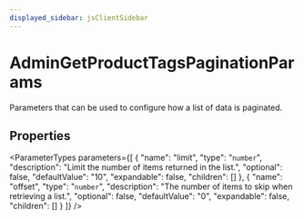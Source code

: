 ```yaml
---
displayed_sidebar: jsClientSidebar
---
```



# AdminGetProductTagsPaginationParams

Parameters that can be used to configure how a list of data is paginated.

## Properties

<ParameterTypes parameters={[
  {
    "name": "limit",
    "type": "`number`",
    "description": "Limit the number of items returned in the list.",
    "optional": false,
    "defaultValue": "10",
    "expandable": false,
    "children": []
  },
  {
    "name": "offset",
    "type": "`number`",
    "description": "The number of items to skip when retrieving a list.",
    "optional": false,
    "defaultValue": "0",
    "expandable": false,
    "children": []
  }
]} />
